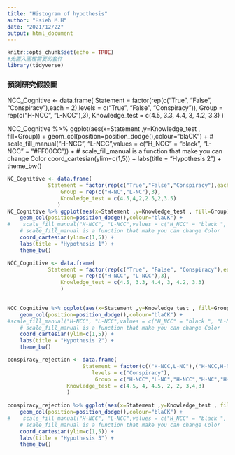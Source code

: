 ```yaml
---
title: "Histogram of hypothesis"
author: "Hsieh M.H"
date: "2021/12/22"
output: html_document
---
```


```r
knitr::opts_chunk$set(echo = TRUE)
#先置入圖檔需要的套件
library(tidyverse)

```
### 預測研究假設圖 






NCC_Cognitive <- data.frame(
             Statement = factor(rep(c("True", "False", "Conspiracy"),each = 2),levels = c("True", "False", "Conspiracy")), 
                 Group = rep(c("H-NCC", "L-NCC"),3), 
                 Knowledge_test = c(4.5, 3.3, 4.4, 3, 4.2, 3.3)
                 )

  
NCC_Cognitive %>% ggplot(aes(x=Statement ,y=Knowledge_test , fill=Group)) +
    geom_col(position=position_dodge(),colour="blaCK") +
#    scale_fill_manual("H-NCC", "L-NCC",values = c("H_NCC" = "black ", "L-NCC" = "#FF00CC")) +
    # scale_fill_manual is a function that make you can change Color
    coord_cartesian(ylim=c(1,5)) + 
    labs(title = "Hypothesis 2") +
    theme_bw()


```r
NC_Cognitive <- data.frame(
             Statement = factor(rep(c("True","False","Conspiracy"),each = 2),levels = c("True","False","Conspiracy")),
                 Group = rep(c("H-NC","L-NC"),3),
                 Knowledge_test = c(4.5,4,2,2.5,2,3.5)
                )
NC_Cognitive %>% ggplot(aes(x=Statement ,y=Knowledge_test , fill=Group)) +
    geom_col(position=position_dodge(),colour="blaCK") +
#    scale_fill_manual("H-NCC", "L-NCC",values = c("H_NCC" = "black ", "L-NCC" = "#FF00CC")) +
    # scale_fill_manual is a function that make you can change Color
    coord_cartesian(ylim=c(1,5)) + 
    labs(title = "Hypothesis 1") +
    theme_bw()
```

```r
NCC_Cognitive <- data.frame(
             Statement = factor(rep(c("True", "False", "Conspiracy"),each = 2),levels = c("True", "False", "Conspiracy")), 
                 Group = rep(c("H-NCC", "L-NCC"),3), 
                 Knowledge_test = c(4.5, 3.3, 4.4, 3, 4.2, 3.3)
                 )

  
NCC_Cognitive %>% ggplot(aes(x=Statement ,y=Knowledge_test , fill=Group)) +
    geom_col(position=position_dodge(),colour="blaCK") +
#scale_fill_manual("H-NCC", "L-NCC",values = c("H_NCC" = "black ", "L-NCC" = "#FF00CC")) +
    # scale_fill_manual is a function that make you can change Color
    coord_cartesian(ylim=c(1,5)) + 
    labs(title = "Hypothesis 2") +
    theme_bw()

```


```r
conspiracy_rejection <- data.frame(
                        Statement = factor(c(("H-NCC,L-NC"),("H-NCC,H-NC"),("H-NC,L-NCC"),("L-NC,L-NCC"),each = 2)),
                           levels = c("Conspiracy"), 
                            Group = c("H-NCC","L-NC","H-NCC","H-NC","H-NC","L-NCC","L-NC","L-NCC"),  
                   Knowledge_test = c(4.5, 4, 4.5, 2, 2, 3,4,3)
                   )
            
conspiracy_rejection %>% ggplot(aes(x=Statement ,y=Knowledge_test , fill=Group)) +
    geom_col(position=position_dodge(),colour="blaCK") +
#    scale_fill_manual("H-NCC", "L-NCC",values = c("H_NCC" = "black ", "L-NCC" = "#FF00CC")) +
    # scale_fill_manual is a function that make you can change Color
    coord_cartesian(ylim=c(1,5)) + 
    labs(title = "Hypothesis 3") +
    theme_bw()
```

